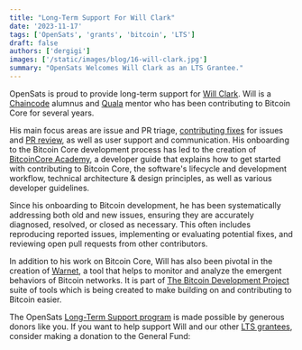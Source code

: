 ```yaml
---
title: "Long-Term Support For Will Clark"
date: '2023-11-17'
tags: ['OpenSats', 'grants', 'bitcoin', 'LTS']
draft: false
authors: ['dergigi']
images: ['/static/images/blog/16-will-clark.jpg']
summary: "OpenSats Welcomes Will Clark as an LTS Grantee."
---
```


OpenSats is proud to provide long-term support for [Will
Clark](https://github.com/willcl-ark). Will is a
[Chaincode](https://chaincode.com/) alumnus and
[Quala](https://builders.btrust.tech/) mentor who has been contributing to
Bitcoin Core for several years.

His main focus areas are issue and PR triage, [contributing fixes][PRs] for
issues and [PR review][reviews], as well as user support and communication. His
onboarding to the Bitcoin Core development process has led to the creation of
[BitcoinCore Academy](https://bitcoincore.academy/), a developer guide that
explains how to get started with contributing to Bitcoin Core, the software's
lifecycle and development workflow, technical architecture & design principles,
as well as various developer guidelines.

Since his onboarding to Bitcoin development, he has been systematically
addressing both old and new issues, ensuring they are accurately diagnosed,
resolved, or closed as necessary. This often includes reproducing reported
issues, implementing or evaluating potential fixes, and reviewing open pull
requests from other contributors.

In addition to his work on Bitcoin Core, Will has also been pivotal in the
creation of [Warnet](https://github.com/bitcoin-dev-project/warnet), a tool that
helps to monitor and analyze the emergent behaviors of Bitcoin networks. It is
part of [The Bitcoin Development
Project](https://github.com/bitcoin-dev-project/) suite of tools which is being
created to make building on and contributing to Bitcoin easier.

The OpenSats [Long-Term Support
program](/blog/announcing-lts-grant-program-to-support-bitcoin-core-contributors)
is made possible by generous donors like you. If you want to help support Will
and our other [LTS grantees](https://opensats.org/tags/lts), consider making a
donation to the General Fund:

<center>
    <DonateToGeneralFundButton/>
</center>

[PRs]: https://bitcoinacks.com/?flt0_author_contains=willcl-ark
[reviews]: https://bitcoinacks.com/?flt0_reviewer_contains=willcl-ark
